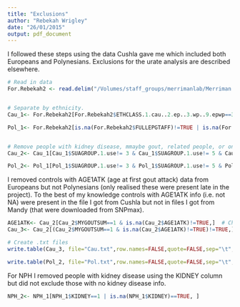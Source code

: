```yaml
---
title: "Exclusions"
author: "Rebekah Wrigley"
date: "26/01/2015"
output: pdf_document
---
```


I followed these steps using the data Cushla gave me which included both Europeans and Polynesians.
Exclusions for the urate analysis are described elsewhere.

```R
# Read in data
For.Rebekah2 <- read.delim("/Volumes/staff_groups/merrimanlab/Merriman Documents/Rebekah/ABCG2_files/Imputed_data/For Rebekah2.txt", stringsAsFactors=FALSE)


# Separate by ethnicity.
Cau_1<- For.Rebekah2[For.Rebekah2$ETHCLASS.1.cau..2.ep..3.wp..9.epwp==3, ]  # Include only Europeans

Pol_1<- For.Rebekah2[is.na(For.Rebekah2$FULLEPGTAFF)!=TRUE | is.na(For.Rebekah2$FULLWPGTAFF)!=TRUE, ]  # Include only EP and WP (not mixed EP/WP).


# Remove people with kidney disease, mmaybe gout, related people, or on urate lowering therapy.
Cau_2<- Cau_1[Cau_1$SUAGROUP.1.use!= 3 & Cau_1$SUAGROUP.1.use!= 5 & Cau_1$SUAGROUP.1.use!= 7 & Cau_1$SUAGROUP.1.use!= 8 & Cau_1$SUAGROUP.1.use!= 9 & Cau_1$SUAGROUP.1.use!= 10, ]

Pol_2<- Pol_1[Pol_1$SUAGROUP.1.use!= 3 & Pol_1$SUAGROUP.1.use!= 5 & Pol_1$SUAGROUP.1.use!= 7 & Pol_1$SUAGROUP.1.use!= 8 & Pol_1$SUAGROUP.1.use!= 9 & Pol_1$SUAGROUP.1.use!= 10, ]
```


I removed controls with AGE1ATK (age at first gout attack) data from Europeans but not Polynesians (only realised these were present late in the project).  To the best of my knowledge controls with AGE1ATK info (i.e. not NA) were present in the file I got from Cushla but not in files I got from Mandy (that were downloaded from SNPmax).
```R
AGE1ATK<- Cau_2[Cau_2$MYGOUTSUM==1 & is.na(Cau_2$AGE1ATK)!=TRUE,]  # Check if there are any controls with an AGE1ATK value.
Cau_3<- Cau_2[(Cau_2$MYGOUTSUM==1 & is.na(Cau_2$AGE1ATK)!=TRUE)!=TRUE,]  # Remove controls with an AGE1ATK value.
```


```R
# Create .txt files
write.table(Cau_3, file="Cau.txt",row.names=FALSE,quote=FALSE,sep="\t",na="NA")

write.table(Pol_2, file="Pol.txt",row.names=FALSE,quote=FALSE,sep="\t",na="NA")
```


For NPH I removed people with kidney disease using the KIDNEY column but did not exclude those with no kidney disease info.
```R
NPH_2<- NPH_1[NPH_1$KIDNEY==1 | is.na(NPH_1$KIDNEY)==TRUE, ]
```

